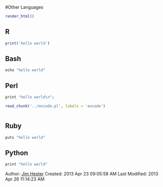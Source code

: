#Other Languages
```r
render_html()
```
## R
```r
print('hello world')
```
## Bash
```r
echo "hello world"
```
## Perl
```r
print "hello world\n";
```
```r
read_chunk('../encode.pl', labels = 'encode')
```
```r
```
## Ruby
```r
puts "hello world"
```
## Python
```r
print "hello world"
```
Author: [Jim Hester](http://jimhester.com)
Created: 2013 Apr 23 09:05:58 AM
Last Modified: 2013 Apr 26 11:14:23 AM

